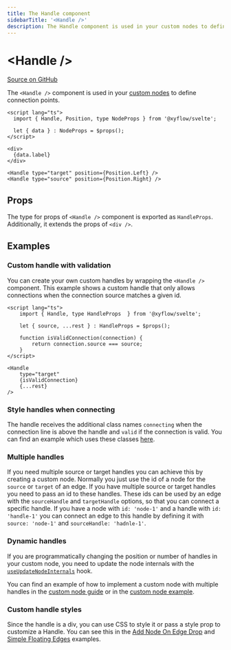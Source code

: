 ```yaml
---
title: The Handle component
sidebarTitle: '<Handle />'
description: The Handle component is used in your custom nodes to define connection points.
---
```


# &lt;Handle />

[Source on GitHub](https://github.com/xyflow/xyflow/blob/main/packages/svelte/src/lib/components/Handle/Handle.svelte)

The `<Handle />` component is used in your [custom nodes](/learn/customization/custom-nodes)
to define connection points.

```svelte filename="CustomNode.svelte"
<script lang="ts">
  import { Handle, Position, type NodeProps } from '@xyflow/svelte';

  let { data } : NodeProps = $props();
</script>

<div>
  {data.label}
</div>

<Handle type="target" position={Position.Left} />
<Handle type="source" position={Position.Right} />
```

## Props

The type for props of `<Handle />` component is exported as `HandleProps`. Additionally, it extends the props of `<div />`.

<APIDocs componentName="Handle" groupKeys="HTMLAttributes<HTMLDivElement>" />

## Examples

### Custom handle with validation

You can create your own custom handles by wrapping the `<Handle />` component.
This example shows a custom handle that only allows connections when the
connection source matches a given id.

```svelte
<script lang="ts">
	import { Handle, type HandleProps  } from '@xyflow/svelte';

	let { source, ...rest } : HandleProps = $props();

	function isValidConnection(connection) {
		return connection.source === source;
	}
</script>

<Handle
	type="target"
	{isValidConnection}
	{...rest}
/>
```

### Style handles when connecting

The handle receives the additional class names `connecting` when the connection
line is above the handle and `valid` if the connection is valid. You can find an
example which uses these classes [here](/examples/interaction/validation).

### Multiple handles

If you need multiple source or target handles you can achieve this by creating a
custom node. Normally you just use the id of a node for the `source` or `target`
of an edge. If you have multiple source or target handles you need to pass an id
to these handles. These ids can be used by an edge with the `sourceHandle` and
`targetHandle` options, so that you can connect a specific handle. If you have a
node with `id: 'node-1'` and a handle with `id: 'handle-1'` you can connect an edge to this handle
by defining it with `source: 'node-1'` and `sourceHandle: 'hadnle-1'`.

### Dynamic handles

If you are programmatically changing the position or number of handles in your
custom node, you need to update the node internals with the
[`useUpdateNodeInternals`](/api-reference/hooks/use-update-node-internals) hook.

You can find an example of how to implement a custom node with multiple handles
in the [custom node guide](/learn/customization/custom-nodes) or in the
[custom node example](/examples/nodes/custom-node).

### Custom handle styles

Since the handle is a div, you can use CSS to style it or pass a style prop to
customize a Handle. You can see this in the
[Add Node On Edge Drop](/examples/nodes/add-node-on-edge-drop) and
[Simple Floating Edges](/examples/edges/simple-floating-edges) examples.
